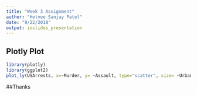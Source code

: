 ```yaml
---
title: "Week 3 Assignment"
author: "Hetvee Sanjay Patel"
date: "9/22/2018"
output: ioslides_presentation
---
```


## Plotly Plot

```r
library(plotly)
library(ggplot2)
plot_ly(USArrests, x=~Murder, y= ~Assault, type="scatter", size= ~UrbanPop, color= ~Assault)

```

##Thanks

